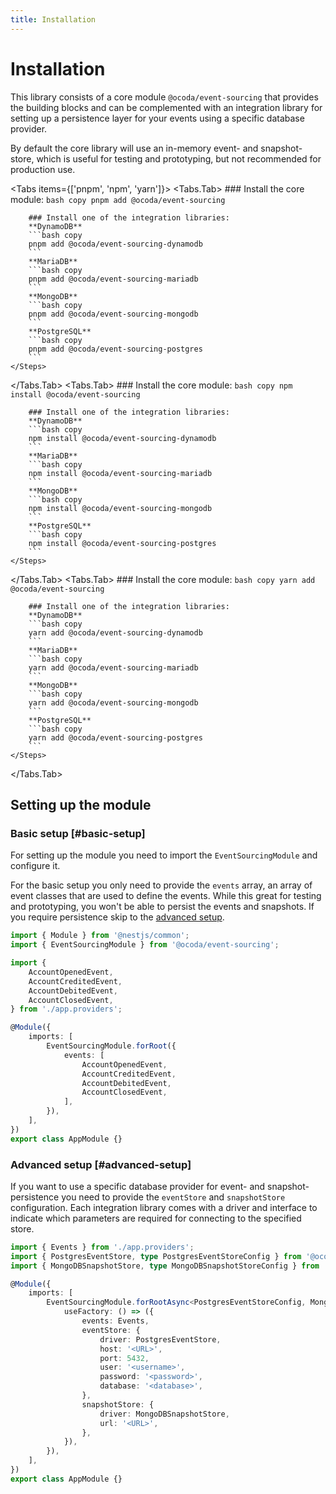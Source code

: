 ```yaml
---
title: Installation
---
```



# Installation

This library consists of a core module `@ocoda/event-sourcing` that provides the building blocks and can be complemented with an integration library for setting up a persistence layer for your events using a specific database provider.

By default the core library will use an in-memory event- and snapshot-store, which is useful for testing and prototyping, but not recommended for production use.

<Tabs items={['pnpm', 'npm', 'yarn']}>
  <Tabs.Tab>
    <Steps>
        ### Install the core module:
        ```bash copy
        pnpm add @ocoda/event-sourcing
        ```

        ### Install one of the integration libraries:
        **DynamoDB**
        ```bash copy
        pnpm add @ocoda/event-sourcing-dynamodb
        ```
        **MariaDB**
        ```bash copy
        pnpm add @ocoda/event-sourcing-mariadb
        ```
        **MongoDB**
        ```bash copy
        pnpm add @ocoda/event-sourcing-mongodb
        ```
        **PostgreSQL**
        ```bash copy
        pnpm add @ocoda/event-sourcing-postgres
        ```
    </Steps>
  </Tabs.Tab>
  <Tabs.Tab>
    <Steps>
        ### Install the core module:
        ```bash copy
        npm install @ocoda/event-sourcing
        ```

        ### Install one of the integration libraries:
        **DynamoDB**
        ```bash copy
        npm install @ocoda/event-sourcing-dynamodb
        ```
        **MariaDB**
        ```bash copy
        npm install @ocoda/event-sourcing-mariadb
        ```
        **MongoDB**
        ```bash copy
        npm install @ocoda/event-sourcing-mongodb
        ```
        **PostgreSQL**
        ```bash copy
        npm install @ocoda/event-sourcing-postgres
        ```
    </Steps>
  </Tabs.Tab>
  <Tabs.Tab>
    <Steps>
        ### Install the core module:
        ```bash copy
        yarn add @ocoda/event-sourcing
        ```

        ### Install one of the integration libraries:
        **DynamoDB**
        ```bash copy
        yarn add @ocoda/event-sourcing-dynamodb
        ```
        **MariaDB**
        ```bash copy
        yarn add @ocoda/event-sourcing-mariadb
        ```
        **MongoDB**
        ```bash copy
        yarn add @ocoda/event-sourcing-mongodb
        ```
        **PostgreSQL**
        ```bash copy
        yarn add @ocoda/event-sourcing-postgres
        ```
    </Steps>
  </Tabs.Tab>
</Tabs>

## Setting up the module

### Basic setup [#basic-setup]
For setting up the module you need to import the `EventSourcingModule` and configure it.

For the basic setup you only need to provide the `events` array, an array of event classes that are used to define the events.
While this great for testing and prototyping, you won't be able to persist the events and snapshots. If you require persistence skip to the [advanced setup](/start/install#advanced-setup).

```typescript {14-19} copy
import { Module } from '@nestjs/common';
import { EventSourcingModule } from '@ocoda/event-sourcing';

import {
    AccountOpenedEvent,
    AccountCreditedEvent,
    AccountDebitedEvent,
    AccountClosedEvent,
} from './app.providers';

@Module({
	imports: [
		EventSourcingModule.forRoot({
            events: [
                AccountOpenedEvent,
                AccountCreditedEvent,
                AccountDebitedEvent,
                AccountClosedEvent,
            ],
		}),
	],
})
export class AppModule {}
```

### Advanced setup [#advanced-setup]

If you want to use a specific database provider for event- and snapshot-persistence you need to provide the `eventStore` and `snapshotStore` configuration.
Each integration library comes with a driver and interface to indicate which parameters are required for connecting to the specified store.

```typescript {7,10-21} copy
import { Events } from './app.providers';
import { PostgresEventStore, type PostgresEventStoreConfig } from '@ocoda/event-sourcing-postgres';
import { MongoDBSnapshotStore, type MongoDBSnapshotStoreConfig } from '@ocoda/event-sourcing-mongodb';

@Module({
	imports: [
		EventSourcingModule.forRootAsync<PostgresEventStoreConfig, MongoDBSnapshotStoreConfig>({
			useFactory: () => ({
				events: Events,
				eventStore: {
					driver: PostgresEventStore,
					host: '<URL>',
					port: 5432,
					user: '<username>',
					password: '<password>',
					database: '<database>',
				},
				snapshotStore: {
					driver: MongoDBSnapshotStore,
					url: '<URL>',
				},
			}),
		}),
	],
})
export class AppModule {}
```